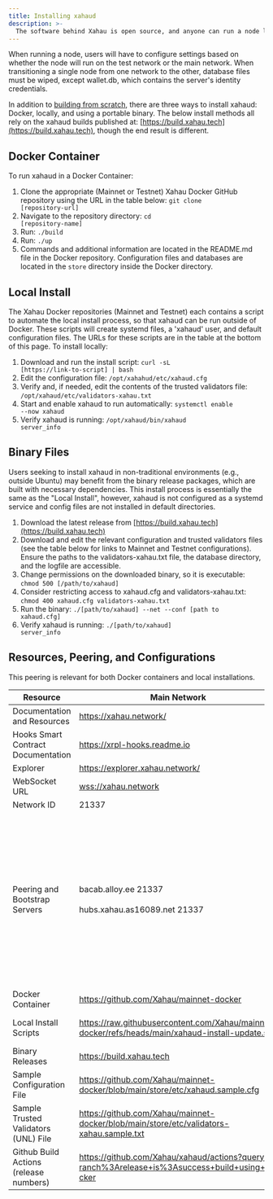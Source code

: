 ```yaml
---
title: Installing xahaud
description: >-
  The software behind Xahau is open source, and anyone can run a node locally. Users can run a Docker container, a local instance, or a binary file.
---
```

When running a node, users will have to configure settings based on whether the node will run on the test network or the main network. When transitioning a single node from one network to the other, database files must be wiped, except wallet.db, which contains the server's identity credentials.

In addition to [building from scratch](../building-xahau), there are three ways to install xahaud: Docker, locally, and using a portable binary. The below install methods all rely on the xahaud builds published at: [https://build.xahau.tech](https://build.xahau.tech), though the end result is different. 
## Docker Container

To run xahaud in a Docker Container:

1. Clone the appropriate (Mainnet or Testnet) Xahau Docker GitHub repository using the URL in the table below: <code>git clone [repository-url]</code>
2. Navigate to the repository directory: <code>cd [repository-name]</code>
3. Run: <code>./build</code>
4. Run: <code>./up</code>
5. Commands and additional information are located in the README.md file in the Docker repository. Configuration files and databases are located in the `store` directory inside the Docker directory.

## Local Install
The Xahau Docker repositories (Mainnet and Testnet) each contains a script to automate the local install process, so that xahaud can be run outside of Docker. These scripts will create systemd files, a 'xahaud' user, and default configuration files. The URLs for these scripts are in the table at the bottom of this page. To install locally:

1. Download and run the install script: <code>curl -sL [https://link-to-script] | bash</code>
2. Edit the configuration file: <code>/opt/xahahud/etc/xahaud.cfg</code>
3. Verify and, if needed, edit the contents of the trusted validators file: <code>/opt/xahaud/etc/validators-xahau.txt</code>
4. Start and enable xahaud to run automatically: <code>systemctl enable --now xahaud</code>
5. Verify xahaud is running: <code>/opt/xahaud/bin/xahaud server_info</code>

## Binary Files
Users seeking to install xahaud in non-traditional environments (e.g., outside Ubuntu) may benefit from the binary release packages, which are built with necessary dependencies. This install process is essentially the same as the "Local Install", however, xahaud is not configured as a systemd service and config files are not installed in default directories.
1. Download the latest release from [https://build.xahau.tech](https://build.xahau.tech)
2. Download and edit the relevant configuration and trusted validators files (see the table below for links to Mainnet and Testnet configurations). Ensure the paths to the validators-xahau.txt file, the database directory, and the logfile are accessible.
3. Change permissions on the downloaded binary, so it is executable: <code>chmod 500 [/path/to/xahaud]</code>
4. Consider restricting access to xahaud.cfg and validators-xahau.txt: <code>chmod 400 xahaud.cfg validators-xahau.txt</code>
5. Run the binary: <code>./[path/to/xahaud] --net --conf [path to xahaud.cfg]</code>
6. Verify xahaud is running: <code>./[path/to/xahaud] server_info</code>

## Resources, Peering, and Configurations
This peering is relevant for both Docker containers and local installations.

<table style="width: 100%; table-layout: fixed;">
<thead><tr><th>Resource</th><th>Main Network</th><th>Test Network</th></tr></thead>
<tbody>
<tr><td>Documentation and Resources</td><td><a href="https://xahau.network/">https://xahau.network/</a></td><td>Same as Mainnet</td></tr>
<tr><td>Hooks Smart Contract Documentation</td><td><a href="https://xrpl-hooks.readme.io/">https://xrpl-hooks.readme.io</a></td><td>Same as Mainnet</td></tr>
<tr><td>Explorer</td><td><a href="https://explorer.xahau.network/">https://explorer.xahau.network/</a></td><td><a href="https://explorer.xahau-test.net/">https://explorer.xahau-test.net</a></td></tr>
<tr><td>WebSocket URL</td><td><a href="wss://xahau.network">wss://xahau.network</a></td><td><a href="https://xahau-test.net">https://xahau-test.net</a></td></tr>
<tr><td>Network ID</td><td>21337</td><td>21338</td></tr>
<tr>
<td>Peering and Bootstrap Servers</td>
<td>bacab.alloy.ee 21337<br></br>hubs.xahau.as16089.net 21337</td>
<td>79.110.60.122 21338<br></br>79.110.60.124 21338<br></br>79.110.60.125 21338<br></br>79.110.60.121 21338<br></br><br></br>2a0c:3bc0::1c74 21338<br></br>2a0c:3bc0::169d 21338<br></br>2a0c:3bc0::1aaf 21338<br></br>2a0c:3bc0::1d78 21338</td>
</tr>
<tr><td>Docker Container</td><td><a href="https://github.com/Xahau/mainnet-docker">https://github.com/Xahau/mainnet-docker</a></td><td><a href="https://github.com/Xahau/Xahau-Testnet-Docker">https://github.com/Xahau/Xahau-Testnet-Docker</a></td></tr>
<tr><td>Local Install Scripts</td><td><a href="https://raw.githubusercontent.com/Xahau/mainnet-docker/refs/heads/main/xahaud-install-update.sh">https://raw.githubusercontent.com/Xahau/mainnet-docker/refs/heads/main/xahaud-install-update.sh</a></td><td><a href="https://github.com/Xahau/Xahau-Testnet-Docker/blob/main/xahaud-install-update.sh">https://github.com/Xahau/Xahau-Testnet-Docker/blob/main/xahaud-install-update.sh</a></td></tr>
<tr><td>Binary Releases</td><td><a href="https://build.xahau.tech">https://build.xahau.tech</a></td><td>Same as Mainnet</td></tr>
<tr><td>Sample Configuration File</td><td><a href="https://github.com/Xahau/mainnet-docker/blob/main/store/etc/xahaud.sample.cfg">https://github.com/Xahau/mainnet-docker/blob/main/store/etc/xahaud.sample.cfg</a></td><td><a href="https://github.com/Xahau/Xahau-Testnet-Docker/blob/main/store/etc/xahaud.cfg">https://github.com/Xahau/Xahau-Testnet-Docker/blob/main/store/etc/xahaud.cfg</a></td></tr>
<tr><td>Sample Trusted Validators (UNL) File</td><td><a href="https://github.com/Xahau/mainnet-docker/blob/main/store/etc/validators-xahau.sample.txt">https://github.com/Xahau/mainnet-docker/blob/main/store/etc/validators-xahau.sample.txt</a></td><td><a href="https://github.com/Xahau/Xahau-Testnet-Docker/blob/main/store/etc/validators-xahau.txt">https://github.com/Xahau/Xahau-Testnet-Docker/blob/main/store/etc/validators-xahau.txt</a></td></tr>
<tr><td>Github Build Actions (release numbers)</td><td style="word-break: break-all;"><a href="https://github.com/Xahau/xahaud/actions?query=branch%3Arelease+is%3Asuccess+build+using+docker">https://github.com/Xahau/xahaud/actions?query=branch%3Arelease+is%3Asuccess+build+using+docker</a></td><td>Same as Mainnet</td></tr>
</tbody>
</table>
